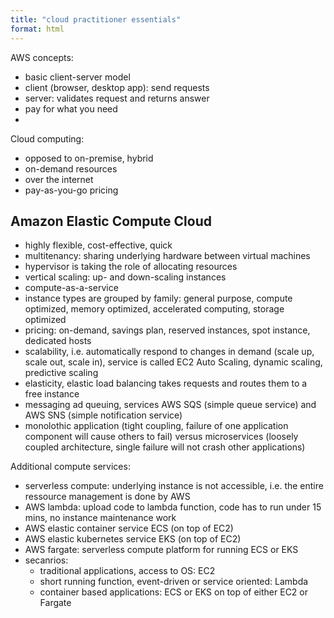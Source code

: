 ```yaml
---
title: "cloud practitioner essentials"
format: html
---
```





AWS concepts:

* basic client-server model
* client (browser, desktop app): send requests 
* server: validates request and returns answer
* pay for what you need
* 

Cloud computing:

* opposed to on-premise, hybrid
* on-demand resources
* over the internet 
* pay-as-you-go pricing


## Amazon Elastic Compute Cloud

* highly flexible, cost-effective, quick
* multitenancy: sharing underlying hardware between virtual machines
* hypervisor is taking the role of allocating resources
* vertical scaling: up- and down-scaling instances
* compute-as-a-service
* instance types are grouped by family: general purpose, compute optimized, 
memory optimized, accelerated computing, storage optimized 
* pricing: on-demand, savings plan, reserved instances, spot instance, 
dedicated hosts
* scalability, i.e. automatically respond to changes in demand (scale up, 
scale out, scale in), service is called EC2 Auto Scaling, dynamic scaling, 
predictive scaling
* elasticity, elastic load balancing takes requests and routes them to a free 
instance
* messaging ad queuing, services AWS SQS 
(simple queue service) and AWS SNS (simple notification service)
* monolothic application (tight coupling, failure of one application component 
will cause others to fail) versus microservices (loosely coupled architecture, 
single failure will not crash other applications)

Additional compute services:

* serverless compute: underlying instance is not accessible, i.e. the entire 
ressource management is done by AWS
* AWS lambda: upload code to lambda function, code has to run under 15 mins, 
no instance maintenance work
* AWS elastic container service ECS (on top of EC2)
* AWS elastic kubernetes service EKS (on top of EC2)
* AWS fargate: serverless compute platform for running ECS or EKS
* secanrios:
  * traditional applications, access to OS: EC2
  * short running function, event-driven or service oriented: Lambda
  * container based applications: ECS or EKS on top of either EC2 or Fargate






